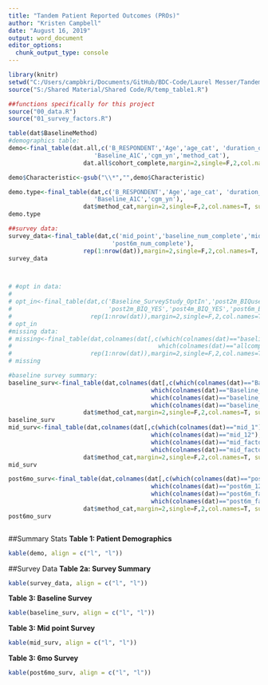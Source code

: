```yaml
---
title: "Tandem Patient Reported Outcomes (PROs)"
author: "Kristen Campbell"
date: "August 16, 2019"
output: word_document
editor_options: 
  chunk_output_type: console
---
```


```r
library(knitr)
setwd("C:/Users/campbkri/Documents/GitHub/BDC-Code/Laurel Messer/Tandem/Code")
source("S:/Shared Material/Shared Code/R/temp_table1.R")

##functions specifically for this project
source("00_data.R")
source("01_survey_factors.R")

table(dat$BaselineMethod)
#demographics table:
demo<-final_table(dat.all,c('B_RESPONDENT','Age','age_cat', 'duration_of_diabetes_at_baseline_years',
                        'Baseline_A1C','cgm_yn','method_cat'),
                     dat.all$cohort_complete,margin=2,single=F,2,col.names=T, summary.stat='mean')

demo$Characteristic<-gsub("\\*","",demo$Characteristic)

demo.type<-final_table(dat,c('B_RESPONDENT','Age','age_cat', 'duration_of_diabetes_at_baseline_years',
                        'Baseline_A1C','cgm_yn'),
                     dat$method_cat,margin=2,single=F,2,col.names=T, summary.stat='mean')
demo.type

##survey data:
survey_data<-final_table(dat,c('mid_point','baseline_num_complete','midpoint_num_complete',
                             'post6m_num_complete'),
                     rep(1:nrow(dat)),margin=2,single=F,2,col.names=T, summary.stat='median')
survey_data



# #opt in data:
# 
# opt_in<-final_table(dat,c('Baseline_SurveyStudy_OptIn','post2m_BIQuse','post4m_BIQuse','post6m_BIQuse',
#                           'post2m_BIQ_YES','post4m_BIQ_YES','post6m_BIQ_YES'),
#                      rep(1:nrow(dat)),margin=2,single=F,2,col.names=T, summary.stat='median')
# opt_in
#missing data:
# missing<-final_table(dat,colnames(dat[,c(which(colnames(dat)=="baseline_num_complete"):
#                                         which(colnames(dat)=="allcomplete"))]),
#                      rep(1:nrow(dat)),margin=2,single=F,2,col.names=T, summary.stat='median')
# missing

#baseline survey summary:
baseline_surv<-final_table(dat,colnames(dat[,c(which(colnames(dat)=="Baseline_1"):
                                        which(colnames(dat)=="Baseline_12"),
                                        which(colnames(dat)=="baseline_factor1"),
                                        which(colnames(dat)=="baseline_factor2"))]),
                     dat$method_cat,margin=2,single=F,2,col.names=T, summary.stat='median')
baseline_surv
mid_surv<-final_table(dat,colnames(dat[,c(which(colnames(dat)=="mid_1"):
                                        which(colnames(dat)=="mid_12"),
                                        which(colnames(dat)=="mid_factor1"),
                                        which(colnames(dat)=="mid_factor2"))]),
                     dat$method_cat,margin=2,single=F,2,col.names=T, summary.stat='median')
mid_surv

post6mo_surv<-final_table(dat,colnames(dat[,c(which(colnames(dat)=="post6m_1"):
                                        which(colnames(dat)=="post6m_12"),
                                        which(colnames(dat)=="post6m_factor1"),
                                        which(colnames(dat)=="post6m_factor2"))]),
                     dat$method_cat,margin=2,single=F,2,col.names=T, summary.stat='median')
post6mo_surv



```


##Summary Stats
**Table 1: Patient Demographics**
```r
kable(demo, align = c("l", "l"))
```

##Survey Data
**Table 2a: Survey Summary**
```r
kable(survey_data, align = c("l", "l"))
```

**Table 3: Baseline Survey**
```r
kable(baseline_surv, align = c("l", "l"))
```

**Table 3: Mid point Survey**
```r
kable(mid_surv, align = c("l", "l"))
```

**Table 3: 6mo Survey**
```r
kable(post6mo_surv, align = c("l", "l"))
```
